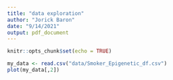 ```yaml
---
title: "data exploration"
author: "Jorick Baron"
date: "9/14/2021"
output: pdf_document
---
```


```r
knitr::opts_chunk$set(echo = TRUE)
```

```r
my_data <- read.csv("data/Smoker_Epigenetic_df.csv")
plot(my_data[,2])
```